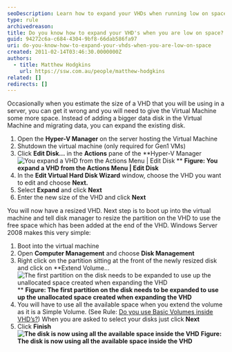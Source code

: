 ```yaml
---
seoDescription: Learn how to expand your VHDs when running low on space and ensure your virtual machine has enough storage capacity.
type: rule
archivedreason:
title: Do you know how to expand your VHD's when you are low on space?
guid: 94272c6a-c684-4304-9bf8-66dab586fa97
uri: do-you-know-how-to-expand-your-vhds-when-you-are-low-on-space
created: 2011-02-14T03:46:30.0000000Z
authors:
  - title: Matthew Hodgkins
    url: https://ssw.com.au/people/matthew-hodgkins
related: []
redirects: []
---
```


Occasionally when you estimate the size of a VHD that you will be using in a server, you can get it wrong and you will need to give the Virtual Machine some more space. Instead of adding a bigger data disk in the Virtual Machine and migrating data, you can expand the existing disk.
1. Open the **Hyper-V Manager** on the server hosting the Virtual Machine
2. Shutdown the virtual machine (only required for Gen1 VMs)
3. Click **Edit Disk...** in the **Actions** pane of the **Hyper-V Manager
   ![You expand a VHD from the Actions Menu | Edit Disk](actions-expand.jpg)
   ** **Figure: You expand a VHD from the Actions Menu | Edit Disk**
4. In the **Edit Virtual Hard Disk Wizard** window, choose the VHD you want to edit and choose **Next.**
5. Select **Expand** and click **Next**
6. Enter the new size of the VHD and click **Next**

You will now have a resized VHD. Next step is to boot up into the virtual machine and tell disk manager to resize the partition on the VHD to use the free space which has been added at the end of the VHD. Windows Server 2008 makes this very simple:

1. Boot into the virtual machine
2. Open **Computer Management** and choose **Disk Management**
3. Right click on the partition sitting at the front of the newly resized disk and click on **Extend Volume...
   ![The first partition on the disk needs to be expanded to use up the unallocated space created when expanding the VHD](expand-freespace.jpg)
   ** **Figure: The first partition on the disk needs to be expanded to use up the unallocated space created when expanding the VHD**
4. You will have to use all the available space when you extend the volume as it is a Simple Volume. (See Rule: [Do you use Basic Volumes inside VHD’s?](/do-you-use-basic-volumes-inside-vhds)) When you are asked to select your disks just click **Next**
5. Click **Finish
   ![The disk is now using all the available space inside the VHD ](expand-fullspaceused.jpg)** **Figure: The disk is now using all the available space inside the VHD**